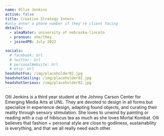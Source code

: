 ```yaml
---
name: Ollie Jenkins
active: false
title: Creative Strategy Intern
#only enter a phone number if they're client facing
details:
  - almaMater: university of nebraska-lincoln
  - pronoun: she/they
  - joinedPB: July 2022

socials:
  # facebook: Url
  # twitter: Url
  # personalWebsite: Url
  # etsy: Url
headshotFun: /img/placeholder02.jpg
headshotSmiling: /img/placeholder02.jpg
headshotSerious: /img/placeholder02.jpg
---
```


Olli Jenkins is a third year student at the Johnny Carson Center for Emerging Media Arts at UNL. They are devoted to design in all forms but specialize in experience design, adapting found objects, and curating their reality through sensory stimulation. She loves to unwind by painting or reading with a cup of hibiscus tea as much as she loves Mortal Kombat. Olli believes that fashion + personal style are close to godliness, sustainability is everything, and that we all really need each other.